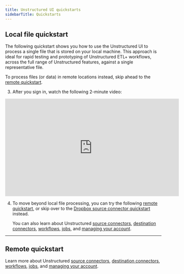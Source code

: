 ```yaml
---
title: Unstructured UI quickstarts
sidebarTitle: Quickstarts
---
```


## Local file quickstart

The following quickstart shows you how to use the Unstructured UI to process a single file that is stored on your local machine. 
This approach is ideal for rapid testing and prototyping of Unstructured ETL+ workflows, across the full range of Unstructured features, 
against a single representative file. 

To process files (or data) in remote locations instead, skip ahead to the [remote quickstart](#remote-quickstart).


<GetStartedSimpleUIOnly />

3. After you sign in, watch the following 2-minute video:

<iframe
  width="560"
  height="315"
  src="https://www.youtube.com/embed/11Q2_5a-tZM"
  title="YouTube video player"
  frameborder="0"
  allow="accelerometer; autoplay; clipboard-write; encrypted-media; gyroscope; picture-in-picture"
  allowfullscreen
></iframe>

4. To move beyond local file processing, you can try the following [remote quickstart](#remote-quickstart), or skip over to the [Dropbox source connector quickstart](/ui/sources/dropbox-source-quickstart) instead.

   You can also learn about Unstructured [source connectors](/ui/sources/overview), [destination connectors](/ui/destinations/overview), [workflows](/ui/workflows), [jobs](/ui/jobs), and [managing your account](/ui/account/overview).

---

## Remote quickstart


<SharedPlatform />

Learn more about Unstructured [source connectors](/ui/sources/overview), 
[destination connectors](/ui/destinations/overview), 
[workflows](/ui/workflows), 
[jobs](/ui/jobs), and 
[managing your account](/ui/account/overview).



